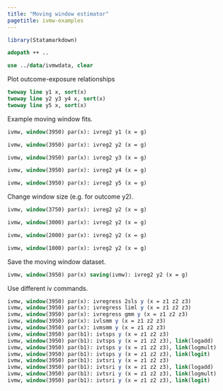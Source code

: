 ```yaml
---
title: "Moving window estimator"
pagetitle: ivmw-examples
---
```


```r
library(Statamarkdown)
```

```stata
adopath ++ ..
```

```stata
use ../data/ivmwdata, clear
```

Plot outcome-exposure relationships
```stata
twoway line y1 x, sort(x)
twoway line y2 y3 y4 x, sort(x)
twoway line y5 x, sort(x)
```
    
Example moving window fits.
```stata
ivmw, window(3950) par(x): ivreg2 y1 (x = g)
```
```stata
ivmw, window(3950) par(x): ivreg2 y2 (x = g)
```
```stata
ivmw, window(3950) par(x): ivreg2 y3 (x = g)
```
```stata
ivmw, window(3950) par(x): ivreg2 y4 (x = g)
```
```stata
ivmw, window(3950) par(x): ivreg2 y5 (x = g)
```

Change window size (e.g. for outcome y2).
```stata
ivmw, window(3750) par(x): ivreg2 y2 (x = g)
```
```stata
ivmw, window(3000) par(x): ivreg2 y2 (x = g)
```
```stata
ivmw, window(2000) par(x): ivreg2 y2 (x = g)
```
```stata
ivmw, window(1000) par(x): ivreg2 y2 (x = g)
```

Save the moving window dataset.
```stata
ivmw, window(3950) par(x) saving(ivmw): ivreg2 y2 (x = g)
```

Use different iv commands.
```stata
ivmw, window(3950) par(x): ivregress 2sls y (x = z1 z2 z3)
ivmw, window(3950) par(x): ivregress liml y (x = z1 z2 z3)
ivmw, window(3950) par(x): ivregress gmm y (x = z1 z2 z3)
ivmw, window(3950) par(x): ivlsmm y (x = z1 z2 z3)
ivmw, window(3950) par(x): ivmsmm y (x = z1 z2 z3)
ivmw, window(3950) par(b1): ivtsps y (x = z1 z2 z3)
ivmw, window(3950) par(b1): ivtsps y (x = z1 z2 z3), link(logadd)
ivmw, window(3950) par(b1): ivtsps y (x = z1 z2 z3), link(logmult)
ivmw, window(3950) par(b1): ivtsps y (x = z1 z2 z3), link(logit)
ivmw, window(3950) par(b1): ivtsri y (x = z1 z2 z3)
ivmw, window(3950) par(b1): ivtsri y (x = z1 z2 z3), link(logadd)
ivmw, window(3950) par(b1): ivtsri y (x = z1 z2 z3), link(logmult)
ivmw, window(3950) par(b1): ivtsri y (x = z1 z2 z3), link(logit)
```
